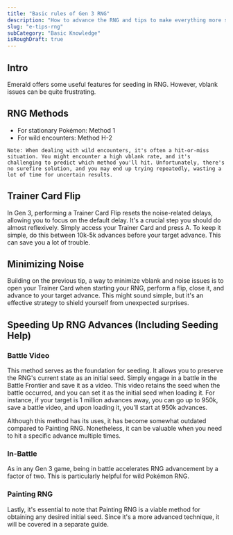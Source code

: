 ```yaml
---
title: "Basic rules of Gen 3 RNG"
description: "How to advance the RNG and tips to make everything more stable"
slug: "e-tips-rng"
subCategory: "Basic Knowledge"
isRoughDraft: true
---
```


## Intro

Emerald offers some useful features for seeding in RNG. However, vblank issues can be quite frustrating.

## RNG Methods

- For stationary Pokémon: Method 1
- For wild encounters: Method H-2

```
Note: When dealing with wild encounters, it's often a hit-or-miss situation. You might encounter a high vblank rate, and it's challenging to predict which method you'll hit. Unfortunately, there's no surefire solution, and you may end up trying repeatedly, wasting a lot of time for uncertain results.
```

## Trainer Card Flip

In Gen 3, performing a Trainer Card Flip resets the noise-related delays, allowing you to focus on the default delay. It's a crucial step you should do almost reflexively. Simply access your Trainer Card and press A. To keep it simple, do this between 10k-5k advances before your target advance. This can save you a lot of trouble.

## Minimizing Noise

Building on the previous tip, a way to minimize vblank and noise issues is to open your Trainer Card when starting your RNG, perform a flip, close it, and advance to your target advance. This might sound simple, but it's an effective strategy to shield yourself from unexpected surprises.

## Speeding Up RNG Advances (Including Seeding Help)

### Battle Video

This method serves as the foundation for seeding. It allows you to preserve the RNG's current state as an initial seed. Simply engage in a battle in the Battle Frontier and save it as a video. This video retains the seed when the battle occurred, and you can set it as the initial seed when loading it. For instance, if your target is 1 million advances away, you can go up to 950k, save a battle video, and upon loading it, you'll start at 950k advances.

Although this method has its uses, it has become somewhat outdated compared to Painting RNG. Nonetheless, it can be valuable when you need to hit a specific advance multiple times.

### In-Battle

As in any Gen 3 game, being in battle accelerates RNG advancement by a factor of two. This is particularly helpful for wild Pokémon RNG.

### Painting RNG

Lastly, it's essential to note that Painting RNG is a viable method for obtaining any desired initial seed. Since it's a more advanced technique, it will be covered in a separate guide.
